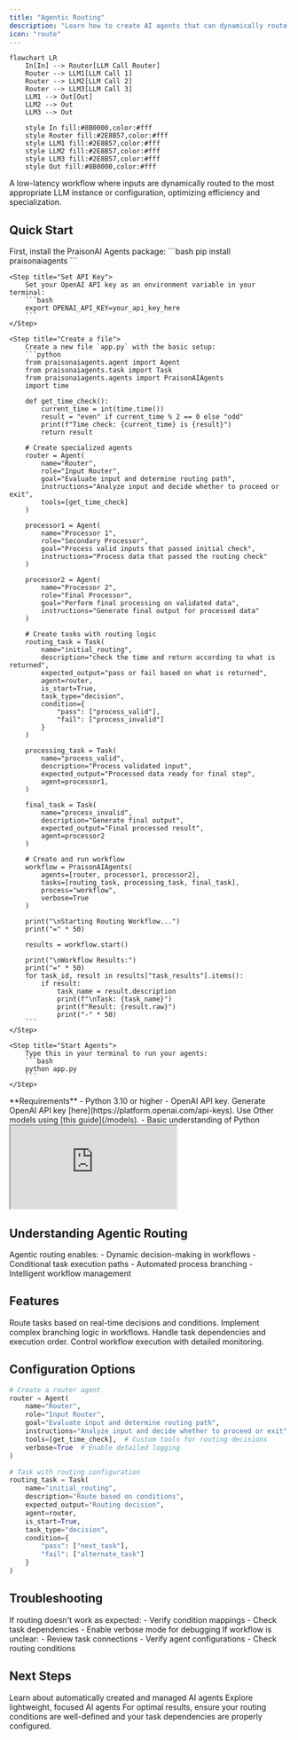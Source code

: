```yaml
---
title: "Agentic Routing"
description: "Learn how to create AI agents that can dynamically route tasks to specialized LLM instances."
icon: "route"
---
```


```mermaid
flowchart LR
    In[In] --> Router[LLM Call Router]
    Router --> LLM1[LLM Call 1]
    Router --> LLM2[LLM Call 2]
    Router --> LLM3[LLM Call 3]
    LLM1 --> Out[Out]
    LLM2 --> Out
    LLM3 --> Out
    
    style In fill:#8B0000,color:#fff
    style Router fill:#2E8B57,color:#fff
    style LLM1 fill:#2E8B57,color:#fff
    style LLM2 fill:#2E8B57,color:#fff
    style LLM3 fill:#2E8B57,color:#fff
    style Out fill:#8B0000,color:#fff
```

A low-latency workflow where inputs are dynamically routed to the most appropriate LLM instance or configuration, optimizing efficiency and specialization.

## Quick Start

<Steps>
    <Step title="Install Package">
        First, install the PraisonAI Agents package:
        ```bash
        pip install praisonaiagents
        ```
    </Step>

    <Step title="Set API Key">
        Set your OpenAI API key as an environment variable in your terminal:
        ```bash
        export OPENAI_API_KEY=your_api_key_here
        ```
    </Step>

    <Step title="Create a file">
        Create a new file `app.py` with the basic setup:
        ```python
        from praisonaiagents.agent import Agent
        from praisonaiagents.task import Task
        from praisonaiagents.agents import PraisonAIAgents
        import time

        def get_time_check():
            current_time = int(time.time())
            result = "even" if current_time % 2 == 0 else "odd"
            print(f"Time check: {current_time} is {result}")
            return result

        # Create specialized agents
        router = Agent(
            name="Router",
            role="Input Router",
            goal="Evaluate input and determine routing path",
            instructions="Analyze input and decide whether to proceed or exit",
            tools=[get_time_check]
        )

        processor1 = Agent(
            name="Processor 1",
            role="Secondary Processor",
            goal="Process valid inputs that passed initial check",
            instructions="Process data that passed the routing check"
        )

        processor2 = Agent(
            name="Processor 2",
            role="Final Processor",
            goal="Perform final processing on validated data",
            instructions="Generate final output for processed data"
        )

        # Create tasks with routing logic
        routing_task = Task(
            name="initial_routing",
            description="check the time and return according to what is returned",
            expected_output="pass or fail based on what is returned",
            agent=router,
            is_start=True,
            task_type="decision",
            condition={
                "pass": ["process_valid"],
                "fail": ["process_invalid"]
            }
        )

        processing_task = Task(
            name="process_valid",
            description="Process validated input",
            expected_output="Processed data ready for final step",
            agent=processor1,
        )

        final_task = Task(
            name="process_invalid",
            description="Generate final output",
            expected_output="Final processed result",
            agent=processor2
        )

        # Create and run workflow
        workflow = PraisonAIAgents(
            agents=[router, processor1, processor2],
            tasks=[routing_task, processing_task, final_task],
            process="workflow",
            verbose=True
        )

        print("\nStarting Routing Workflow...")
        print("=" * 50)

        results = workflow.start()

        print("\nWorkflow Results:")
        print("=" * 50)
        for task_id, result in results["task_results"].items():
            if result:
                task_name = result.description
                print(f"\nTask: {task_name}")
                print(f"Result: {result.raw}")
                print("-" * 50)
        ```
    </Step>

    <Step title="Start Agents">
        Type this in your terminal to run your agents:
        ```bash
        python app.py
        ```
    </Step>
</Steps>

<Note>
  **Requirements**
  - Python 3.10 or higher
  - OpenAI API key. Generate OpenAI API key [here](https://platform.openai.com/api-keys). Use Other models using [this guide](/models).   
  - Basic understanding of Python
</Note>

<div className="relative w-full aspect-video">
  <iframe
    className="absolute top-0 left-0 w-full h-full"
    src="https://www.youtube.com/embed/KNDVWGN3TpM"
    title="YouTube video player"
    allow="accelerometer; autoplay; clipboard-write; encrypted-media; gyroscope; picture-in-picture"
    allowFullScreen
  ></iframe>
</div>

## Understanding Agentic Routing

<Card title="What is Agentic Routing?" icon="question">
  Agentic routing enables:
  - Dynamic decision-making in workflows
  - Conditional task execution paths
  - Automated process branching
  - Intelligent workflow management
</Card>

## Features

<CardGroup cols={2}>
  <Card title="Dynamic Routing" icon="route">
    Route tasks based on real-time decisions and conditions.
  </Card>
  <Card title="Conditional Logic" icon="code-branch">
    Implement complex branching logic in workflows.
  </Card>
  <Card title="Task Management" icon="tasks">
    Handle task dependencies and execution order.
  </Card>
  <Card title="Process Control" icon="sliders">
    Control workflow execution with detailed monitoring.
  </Card>
</CardGroup>

## Configuration Options

```python
# Create a router agent
router = Agent(
    name="Router",
    role="Input Router",
    goal="Evaluate input and determine routing path",
    instructions="Analyze input and decide whether to proceed or exit",
    tools=[get_time_check],  # Custom tools for routing decisions
    verbose=True  # Enable detailed logging
)

# Task with routing configuration
routing_task = Task(
    name="initial_routing",
    description="Route based on conditions",
    expected_output="Routing decision",
    agent=router,
    is_start=True,
    task_type="decision",
    condition={
        "pass": ["next_task"],
        "fail": ["alternate_task"]
    }
)
```

## Troubleshooting

<CardGroup cols={2}>
  <Card title="Routing Issues" icon="triangle-exclamation">
    If routing doesn't work as expected:
    - Verify condition mappings
    - Check task dependencies
    - Enable verbose mode for debugging
  </Card>

  <Card title="Workflow Flow" icon="diagram-project">
    If workflow is unclear:
    - Review task connections
    - Verify agent configurations
    - Check routing conditions
  </Card>
</CardGroup>

## Next Steps

<CardGroup cols={2}>
  <Card title="AutoAgents" icon="robot" href="./autoagents">
    Learn about automatically created and managed AI agents
  </Card>
  <Card title="Mini Agents" icon="microchip" href="./mini">
    Explore lightweight, focused AI agents
  </Card>
</CardGroup>

<Note>
  For optimal results, ensure your routing conditions are well-defined and your task dependencies are properly configured.
</Note>
